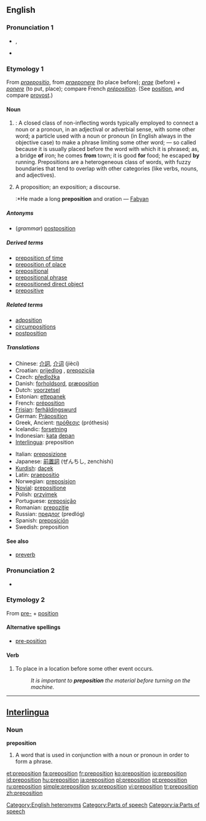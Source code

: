 ==English==
{{wikipedia}}

===Pronunciation 1===
*{{enPR|prĕp-ə-zĭsh'ən}}, {{IPA|/ˌprɛpəˈzɪʃən/}}
*{{audio|en-us-preposition.ogg|Audio (US)}}

===Etymology 1===
From {{L.}} ''[[praepositio]]'', from ''[[praeponere]]'' (to place before); ''[[prae]]'' (before) + ''[[ponere]]'' (to put, place); compare French ''[[préposition]]''. (See [[position]], and compare [[provost]].)

====Noun====
{{en-noun}}

# {{grammar}}: A closed class of non-inflecting words typically employed to connect a noun or a pronoun, in an adjectival or adverbial sense, with some other word; a particle used with a noun or pronoun (in English always in the objective case) to make a phrase limiting some other word; — so called because it is usually placed before the word with which it is phrased; as, a bridge '''of''' iron; he comes '''from''' town; it is good '''for''' food; he escaped '''by''' running. Prepositions are a heterogeneous class of words, with fuzzy boundaries that tend to overlap with other categories (like verbs, nouns, and adjectives).
# {{obsolete}} A proposition; an exposition; a discourse.
#:*He made a long '''preposition''' and oration — [[Fabyan]]

=====Antonyms=====
*(''grammar'') [[postposition]]

=====Derived terms=====
*[[preposition of time]]
*[[preposition of place]]
*[[prepositional]]
*[[prepositional phrase]]
*[[prepositioned direct object]]
*[[prepositive]]

=====Related terms=====
*[[adposition]]
*[[circumpositions]]
*[[postposition]]

=====Translations=====
{{top}}
*Chinese: [[介詞]], [[介词]] (jiècí)
*Croatian: [[prijedlog]] {{m}}, [[prepozicija]] {{f}}
*Czech: [[předložka]] {{f}}
*Danish: [[forholdsord]], [[præposition]]
*Dutch: [[voorzetsel]] {{n}}
*Estonian: [[ettepanek]]
*French: [[préposition]]
*[[Frisian]]: [[ferhâldingswurd]] {{n}}
*German: [[Präposition]] {{f}}
*Greek, Ancient: [[πρόθεσις]] (próthesis) {{f}}
*Icelandic: [[forsetning]] {{f}}
*Indonesian: [[kata]] [[depan]]
*[[Interlingua]]: preposition
{{mid}}
*Italian: [[preposizione]] {{f}}
*Japanese: [[前置詞]] (ぜんちし, zenchishi)
*[[Kurdish]]: [[daçek]] {{f}}
*Latin: [[praepositio]] {{f}}
*Norwegian: [[preposisjon]] {{m}}
*[[Novial]]: [[prepositione]]
*Polish: [[przyimek]] {{m}}
*Portuguese: [[preposição]] {{f}}
*Romanian: [[prepoziţie]] {{f}}
*Russian: [[предлог]] (predlóg) {{m}}
*Spanish: [[preposición]] {{f}}
*Swedish: preposition {{c}}
{{bottom}}

====See also====
*[[preverb]]

===Pronunciation 2===
*{{IPA|/ˈpriːpəˌzɪʃən/}}

===Etymology 2===
From [[pre-]] + [[position]]

====Alternative spellings====
*[[pre-position]]

====Verb====
{{en-verb}}

# To place in a location before some other event occurs.
#:''It is important to '''preposition''' the material before turning on the machine.''

[[Category:English heteronyms]]

----

==[[Interlingua]]==

===Noun===
'''preposition'''

# A word that is used in conjunction with a noun or pronoun in order to form a phrase.

[[Category:Parts of speech]]
[[Category:ia:Parts of speech]]

[[et:preposition]]
[[fa:preposition]]
[[fr:preposition]]
[[ko:preposition]]
[[io:preposition]]
[[id:preposition]]
[[hu:preposition]]
[[ja:preposition]]
[[pl:preposition]]
[[pt:preposition]]
[[ru:preposition]]
[[simple:preposition]]
[[sv:preposition]]
[[vi:preposition]]
[[tr:preposition]]
[[zh:preposition]]